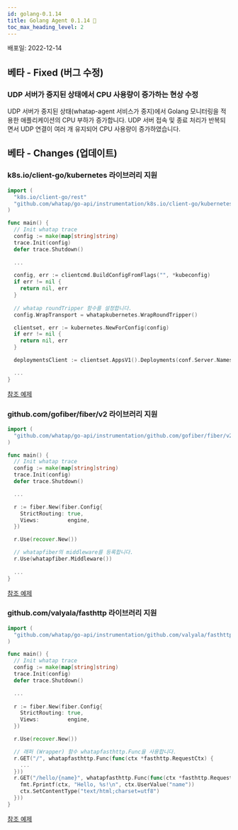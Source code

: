 ```yaml
---
id: golang-0.1.14
title: Golang Agent 0.1.14 🚀
toc_max_heading_level: 2
---
```



배포일: 2022-12-14

## 베타 - Fixed (버그 수정)

### UDP 서버가 중지된 상태에서 CPU 사용량이 증가하는 현상 수정

UDP 서버가 중지된 상태(whatap-agent 서비스가 중지)에서 Golang 모니터링을 적용한 애플리케이션의 CPU 부하가 증가합니다. UDP 서버 접속 및 종료 처리가 반복되면서 UDP 연결이 여러 개 유지되어 CPU 사용량이 증가하였습니다.

## 베타 - Changes (업데이트)

### k8s.io/client-go/kubernetes 라이브러리 지원

```go title='golang'
import (
  "k8s.io/client-go/rest"
  "github.com/whatap/go-api/instrumentation/k8s.io/client-go/kubernetes/whatapkubernetes"
)

func main() {
  // Init whatap trace
  config := make(map[string]string)
  trace.Init(config)
  defer trace.Shutdown()
  
  ...

  config, err := clientcmd.BuildConfigFromFlags("", *kubeconfig)
  if err != nil {
    return nil, err
  }
  
  // whatap roundTripper 함수를 설정합니다. 
  config.WrapTransport = whatapkubernetes.WrapRoundTripper()

  clientset, err := kubernetes.NewForConfig(config)
  if err != nil {
    return nil, err
  }

  deploymentsClient := clientset.AppsV1().Deployments(conf.Server.Namespace)

  ...
}
```

[참조 예제](https://github.com/whatap/go-api-example/tree/main/k8s.io/client-go/kubernetes)

### github.com/gofiber/fiber/v2 라이브러리 지원

```go title='golang'
import (
  "github.com/whatap/go-api/instrumentation/github.com/gofiber/fiber/v2/whatapfiber"
)

func main() {
  // Init whatap trace
  config := make(map[string]string)
  trace.Init(config)
  defer trace.Shutdown()

  ...

  r := fiber.New(fiber.Config{
    StrictRouting: true,
    Views:         engine,
  })

  r.Use(recover.New())

  // whatapfiber의 middleware를 등록합니다.
  r.Use(whatapfiber.Middleware())
  
  ...
}
```

[참조 예제](https://github.com/whatap/go-api-example/tree/main/github.com/gofiber/fiber/v2/whatapfiber)


### github.com/valyala/fasthttp 라이브러리 지원

```go title='golang'
import (
  "github.com/whatap/go-api/instrumentation/github.com/valyala/fasthttp/whatapfasthttp"
)

func main() {
  // Init whatap trace
  config := make(map[string]string)
  trace.Init(config)
  defer trace.Shutdown()

  ...
    
  r := fiber.New(fiber.Config{
    StrictRouting: true,
    Views:         engine,
  })

  r.Use(recover.New())

  // 래퍼 (Wrapper) 함수 whatapfasthttp.Func을 사용합니다. 
  r.GET("/", whatapfasthttp.Func(func(ctx *fasthttp.RequestCtx) {
    ...
  }))
  r.GET("/hello/{name}", whatapfasthttp.Func(func(ctx *fasthttp.RequestCtx) {
    fmt.Fprintf(ctx, "Hello, %s!\n", ctx.UserValue("name"))
    ctx.SetContentType("text/html;charset=utf8")
  }))
}
````

[참조 예제](https://github.com/whatap/go-api-example/tree/main/github.com/valyala/fasthttp/whatapfasthttp)